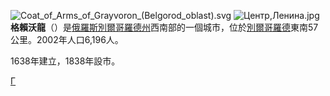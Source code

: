 {{coord|50|29|N|35|40|E|display=title}}
[[File:Coat_of_Arms_of_Grayvoron_(Belgorod_oblast).svg|right]]
[[File:Центр,Ленина.jpg|thumb]]
'''格賴沃龍'''（{{lang-ru|Гра́йворон}}）是[[俄羅斯|俄羅斯]][[別爾哥羅德州|別爾哥羅德州]]西南部的一個城市，位於[[別爾哥羅德|別爾哥羅德]]東南57公里。2002年人口6,196人。

1638年建立，1838年設市。

{{別爾哥羅德州城市}}
{{Authority control}}
[[Category:別爾哥羅德州城市|Г]]
